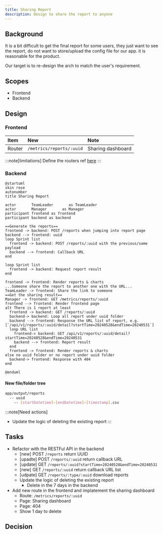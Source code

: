 ```yaml
---
title: Sharing Report
description: Design to share the report to anyone
---
```


## Background

It is a bit difficult to get the final report for some users, they just want to see the report, do not want to store/upload the config file for our app. it is reasonable for the product.

Our target is to re-design the arch to match the user's requirement.

## Scopes

- Frontend
- Backend

## Design

### Frontend

|Item|New|Note|
|:--|:--|:--|
|Router|`/metrics/reports/:uuid`|Sharing dashboard|
:::note[limitations]
Define the routers ref [here](https://reactrouter.com/en/main/start/concepts#defining-routes)
:::

### Backend

```plantuml
@startuml
skin rose
autonumber
title Sharing Report

actor       TeamLeader       as TeamLeader
actor       Manager       as Manager
participant frontend as frontend
participant backend as backend

==Generate the reports==
frontend -> backend: POST /reports when jumping into report page
backend --> frontend: uuid
loop Sprint list
  frontend -> backend: POST /reports/:uuid with the previous/same payload
  backend --> frontend: Callback URL
end

loop Sprint list
  frontend -> backend: Request report result
end

frontend -> frontend: Render reports & charts
...Someone share the report to another one with the URL...
TeamLeader -> frontend: Share the link to someone
==Get the sharing result==
Manager -> frontend: GET /metrics/reports/:uuid
frontend --> frontend: Render frontend page
alt There is 1 report at least
  frontend -> backend: GET /reports/:uuid
  backend-> backend: Loop all report under uuid folder
  backend --> frontend: Response the URL list of report, e.g.   [`/api/v1/reports/:uuid/detail?startTime=20240528&endTime=20240531`]
  loop URL list
    frontend-> backend: GET /api/v1/reports/:uuid/detail?startTime=20240528&endTime=20240531
    backend --> frontend: Report result
  end
  frontend -> frontend: Render reports & charts
else no uuid folder or no report under uuid folder
  backend-> frontend: Response with 404
end

@enduml
```

#### New file/folder tree

```sh
app/output/reports
  -- uuid
    -- [startDatetime]-[endDatetime]-[timestamp].csv
````

:::note[Need actions]
- Update the logic of deleting the existing report
:::

## Tasks

- Refactor with the RESTFul API in the backend
  - [new]    POST `/reports` return UUID
  - [upadte] POST `/reports/:uuid` return callback URL
  - [update] GET  `/reports/:uuid?startTime=20240528&endTime=20240531`
  - [new]    GET  `/reports/:uuid` return callback URL list
  - [udpate] GET  `/reports/:type/:uuid` download reports
  - Update the logic of deleting the existing report
    - Delete in the 7 days in the backend
- Add new route in the frontend and implatement the sharing dashboard
  - Route: `/metrics/reports/:uuid`
  - Page: Sharing dashboard
  - Page: 404
  - Show 1 day to delete

## Decision
